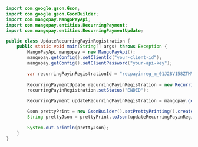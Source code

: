   
```java Java 
import com.google.gson.Gson;
import com.google.gson.GsonBuilder;
import com.mangopay.MangoPayApi;
import com.mangopay.entities.RecurringPayment;
import com.mangopay.entities.RecurringPaymentUpdate;

public class UpdateRecurringPayinRegistration {
    public static void main(String[] args) throws Exception {
        MangoPayApi mangopay = new MangoPayApi();
        mangopay.getConfig().setClientId("your-client-id");
        mangopay.getConfig().setClientPassword("your-api-key");

        var recurringPayinRegistrationId = "recpayinreg_m_01J28V158ZTMVNRHWVXSWJ7G2F";
        
        RecurringPaymentUpdate recurringPayinRegistration = new RecurringPaymentUpdate();
        recurringPayinRegistration.setStatus("ENDED");

        RecurringPayment updateRecurringPayinRegistration = mangopay.getPayInApi().updateRecurringPayment(recurringPayinRegistrationId, recurringPayinRegistration);

        Gson prettyPrint = new GsonBuilder().setPrettyPrinting().create();
        String prettyJson = prettyPrint.toJson(updateRecurringPayinRegistration);

        System.out.println(prettyJson);
    }
}
```